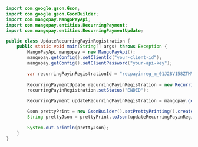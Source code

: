   
```java Java 
import com.google.gson.Gson;
import com.google.gson.GsonBuilder;
import com.mangopay.MangoPayApi;
import com.mangopay.entities.RecurringPayment;
import com.mangopay.entities.RecurringPaymentUpdate;

public class UpdateRecurringPayinRegistration {
    public static void main(String[] args) throws Exception {
        MangoPayApi mangopay = new MangoPayApi();
        mangopay.getConfig().setClientId("your-client-id");
        mangopay.getConfig().setClientPassword("your-api-key");

        var recurringPayinRegistrationId = "recpayinreg_m_01J28V158ZTMVNRHWVXSWJ7G2F";
        
        RecurringPaymentUpdate recurringPayinRegistration = new RecurringPaymentUpdate();
        recurringPayinRegistration.setStatus("ENDED");

        RecurringPayment updateRecurringPayinRegistration = mangopay.getPayInApi().updateRecurringPayment(recurringPayinRegistrationId, recurringPayinRegistration);

        Gson prettyPrint = new GsonBuilder().setPrettyPrinting().create();
        String prettyJson = prettyPrint.toJson(updateRecurringPayinRegistration);

        System.out.println(prettyJson);
    }
}
```